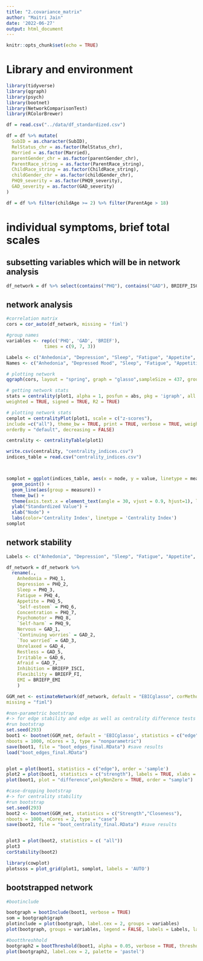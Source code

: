 ```yaml
---
title: "2.covariance_matrix"
author: "Maitri Jain"
date: '2022-06-27'
output: html_document
---
```


```r
knitr::opts_chunk$set(echo = TRUE)
```

# Library and environment
```r
library(tidyverse)
library(qgraph)
library(psych)
library(bootnet)
library(NetworkComparisonTest)
library(RColorBrewer)

df = read.csv("../data/df_standardized.csv")

df = df %>% mutate(
  SubID = as.character(SubID),
  RelStatus_chr = as.factor(RelStatus_chr),
  Married = as.factor(Married),
  parentGender_chr = as.factor(parentGender_chr),
  ParentRace_string = as.factor(ParentRace_string),
  ChildRace_string = as.factor(ChildRace_string),
  childGender_chr = as.factor(childGender_chr),
  PHQ9_severity = as.factor(PHQ9_severity),
  GAD_severity = as.factor(GAD_severity)
)

df = df %>% filter(childAge >= 2) %>% filter(ParentAge > 18)


```


# individual symptoms, brief total scales

## subsetting variables which will be in network analysis
```r
df_network = df %>% select(contains("PHQ"), contains("GAD"), BRIEFP_ISCI, BRIEFP_FI, BRIEFP_EMI) %>% select(-c(PHQ_Functioning, PHQ9_NumMissing, PHQ9_severity, GAD_Functioning, GAD_NumMissing, GAD_severity, PHQ9_total, GAD_total))

```

## network analysis
```r

#correlation matrix
cors = cor_auto(df_network, missing = 'fiml')

#group names
variables <- rep(c('PHQ', 'GAD', 'BRIEF'),
              times = c(9, 7, 3))

Labels <- c("Anhedonia", "Depression", "Sleep", "Fatigue", "Appetite", "Self-esteem", "Concentration", "Psychomotor", "Self-harm", "Nervous", "Continuing\nworries", "Too\nworried", "Unrelaxed", "Restless", "Irritable", "Afraid", "Inhibition", "Flexibility", "EMI")
Names <- c("Anhedonia", "Depressed Mood", "Sleep", "Fatigue", "Appetitie", "Low self-esteem", "Trouble concentrating", "Psychomotor agitation/retardation", "Suicide/self-harm", "Nervousness", "Uncontrollable worries", "Excessive worries", "Trouble relaxing", "Restlessness", "Irritability", "Afraid", "Inhibition", "Flexibility", "Emerging metacognition")

# plotting network
qgraph(cors, layout = "spring", graph = "glasso",sampleSize = 437, groups = variables, threshold = TRUE, legend = FALSE, labels = Labels, label.cex = 2, label.scale.equal = TRUE, shape = "diamond", vsize = 10, bg = "darkolivegreen3", color = c("skyblue", "pink", "orange"), posCol = "black", negCol = "red", edge.width = 1)

# getting network stats
stats = centrality(plot1, alpha = 1, posfun = abs, pkg = 'igraph', all.shortest.paths = FALSE,
weighted = TRUE, signed = TRUE, R2 = TRUE)

# plotting network stats
cenplot = centralityPlot(plot1, scale = c("z-scores"),
include =c("all"), theme_bw = TRUE, print = TRUE, verbose = TRUE, weighted = TRUE,signed = TRUE,
orderBy = "default", decreasing = FALSE)

centrality <- centralityTable(plot1)

write.csv(centrality, "centrality_indices.csv")
indices_table = read.csv("centrality_indices.csv")



somplot = ggplot(indices_table, aes(x = node, y = value, linetype = measure, color = measure)) +
  geom_point() +
  geom_line(aes(group = measure)) +
  theme_bw() +
  theme(axis.text.x = element_text(angle = 30, vjust = 0.9, hjust=1), legend.position = "top") +
  ylab("Standardized Value") +
  xlab("Node") +
  labs(color='Centrality Index', linetype = 'Centrality Index') 
somplot


```

## network stability
```r

Labels <- c("Anhedonia", "Depression", "Sleep", "Fatigue", "Appetite", "Self-esteem", "Concentration", "Psychomotor", "Self-harm", "Nervous", "Continuing\nworries", "Too\nworried", "Unrelaxed", "Restless", "Irritable", "Afraid", "Inhibition", "Flexibility", "EMI")

df_network = df_network %>% 
  rename(.,
    Anhedonia = PHQ_1,
    Depression = PHQ_2,
    Sleep = PHQ_3,
    Fatigue = PHQ_4,
    Appetite = PHQ_5,
    `Self-esteem` = PHQ_6,
    Concentration = PHQ_7,
    Psychomotor = PHQ_8,
    `Self-harm` = PHQ_9,
    Nervous = GAD_1,
    `Continuing worries` = GAD_2,
    `Too worried` = GAD_3,
    Unrelaxed = GAD_4,
    Restless = GAD_5,
    Irritable = GAD_6,
    Afraid = GAD_7,
    Inhibition = BRIEFP_ISCI,
    Flexibility = BRIEFP_FI,
    EMI = BRIEFP_EMI
    )

GGM_net <- estimateNetwork(df_network, default = "EBICglasso", corMethod = "cor_auto",
missing = "fiml")

#non-parametric bootstrap
#-> for edge stability and edge as well as centrality difference tests
#run bootstrap
set.seed(293)
boot1 <- bootnet(GGM_net, default = 'EBICglasso', statistics = c("edge","Strength","Closeness"),
nboots = 1000, nCores = 3, type = "nonparametric")
save(boot1, file = "boot_edges_final.RData") #save results
load("boot_edges_final.RData")


plot = plot(boot1, statistics = c("edge"), order = 'sample') 
plot2 = plot(boot1, statistics = c("strength"), labels = TRUE, xlabs = Labels)
plot(boot1, plot = "difference",onlyNonZero = TRUE, order = "sample")

#case-dropping bootstrap
#-> for centrality stability
#run bootstrap
set.seed(293)
boot2 <- bootnet(GGM_net, statistics = c("Strength","Closeness"),
nboots = 1000, nCores = 2, type = "case")
save(boot2, file = "boot_centrality_final.RData") #save results


plot3 = plot(boot2, statistics = c( "all"))
plot3
corStability(boot2)

library(cowplot)
plotssss = plot_grid(plot1, somplot, labels = 'AUTO')
```

## bootstrapped network 
```r
#bootinclude

bootgraph = bootInclude(boot1, verbose = TRUE)
som = bootgraph$graph
plotinclude = plot(bootgraph, label.cex = 2, groups = variables)
plot(bootgraph, groups = variables, legend = FALSE, labels = Labels, label.cex = 3.5, label.scale.equal = TRUE, shape = "square", vsize = 9, bg = "white", color = c("skyblue", "pink", "orange"), posCol = "black", negCol = "red", edge.width = 0.4)

#bootthreshhold
bootgraph2 = bootThreshold(boot1, alpha = 0.05, verbose = TRUE, thresholdIntercepts = FALSE)
plot(bootgraph2, label.cex = 2, palette = 'pastel')

```

